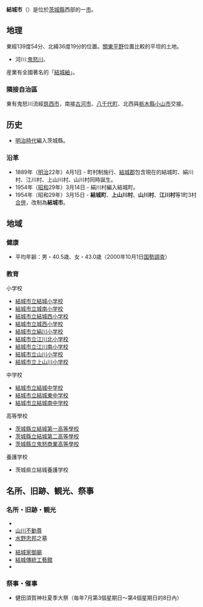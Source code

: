 {{日本都市|
自治體名=結城市|
圖像=[[File:Takedasuga_Jinja.JPG|240px]]|
圖像說明=[[健田須賀神社|健田須賀神社]]|
市章=|
日文原名=結城市|
平假名=ゆうきし|
羅馬字拼音=Yūki-shi|
都道府縣=茨城縣|
支廳=|
編號=08207-4|
面積=65.84|
邊界未定=|
人口=52,442|
統計時間=2007年9月1日|
自治體=[[築西市|築西市]]、[[古河市|古河市]]、[[八千代町|八千代町]]、[[小山市|小山市]]|
樹=|
花=|
鳥=|
其他象徵物=|
其他象徵=|
郵遞區號=307-8501|
所在地=結城市大字結城1447番地|
電話號碼=296-32-1111|
外部連結=http://www.city.yuki.lg.jp/|
經度=|
緯度=|
地圖=|
注記= |
}}
'''結城市'''（{{jpn|j=結城市|hg=ゆうきし|rm=Yūki shi|f=y}}）是位於[[茨城縣|茨城縣]]西部的一[[市|市]]。

== 地理 ==
東經139度54分、北緯36度19分的位置。[[關東平野|關東平野]]位置比較的平坦的土地。
*河川:[[鬼怒川|鬼怒川]]、{{tsl|ja|田川 (利根川水系)|田川 (利根川水系)|田川}}
産業有全國著名的「[[結城紬|結城紬]]」。

=== 隣接自治區 ===
東有鬼怒川流經[[筑西市|筑西市]]，南接[[古河市|古河市]]、[[八千代町|八千代町]]、北西與[[栃木縣|栃木縣]][[小山市|小山市]]交接。

== 历史 ==
* [[明治時代|明治時代]]編入茨城縣。

=== 沿革 ===
*1889年（[[明治|明治]]22年）4月1日 - 町村制施行、[[結城郡|結城郡]]包含現在的結城町、絹川村、江川村、上山川村、山川村同時誕生。
*1954年（[[昭和|昭和]]29年）3月14日 - 絹川村編入結城町。
*1954年（昭和29年）3月15日 - '''結城町'''、'''上山川村'''、'''山川村'''、'''江川村'''等1町3村[[市町村合併|合併]]，改制為'''結城市'''。

==地域==
===健康===
*平均年齢：男・40.5歳、女・43.0歳（2000年10月1日[[国勢調査|国勢調査]]）

===教育===
;小学校
*[https://web.archive.org/web/20071114063416/http://www.portal.city.yuki.ibaraki.jp/7/6324.html 結城市立結城小学校]　 
*[https://web.archive.org/web/20071114063512/http://www.portal.city.yuki.ibaraki.jp/8/7033.html 結城市立城南小学校]
*[https://web.archive.org/web/20071114063452/http://www.portal.city.yuki.ibaraki.jp/7/6362.html 結城市立結城西小学校] 
*[https://web.archive.org/web/20071114063447/http://www.portal.city.yuki.ibaraki.jp/7/6361.html 結城市立城西小学校]
*[https://web.archive.org/web/20071114063422/http://www.portal.city.yuki.ibaraki.jp/7/6356.html 結城市立絹川小学校]
*[https://web.archive.org/web/20071114063426/http://www.portal.city.yuki.ibaraki.jp/7/6357.html 結城市立江川北小学校]
*[https://web.archive.org/web/20071114063432/http://www.portal.city.yuki.ibaraki.jp/7/6358.html 結城市立江川南小学校]
*[https://web.archive.org/web/20071114063437/http://www.portal.city.yuki.ibaraki.jp/7/6359.html 結城市立山川小学校]　 
*[https://web.archive.org/web/20071114063442/http://www.portal.city.yuki.ibaraki.jp/7/6360.html 結城市立上山川小学校]


;中学校
*[https://web.archive.org/web/20071114063458/http://www.portal.city.yuki.ibaraki.jp/7/6364.html 結城市立結城中学校]
*[https://web.archive.org/web/20071114063502/http://www.portal.city.yuki.ibaraki.jp/7/6365.html 結城市立結城東中学校] 
*[https://web.archive.org/web/20071114063507/http://www.portal.city.yuki.ibaraki.jp/7/6366.html 結城市立結城南中学校] 
 
;高等學校
*[[茨城縣立結城第一高等學校|茨城縣立結城第一高等學校]] 
*[[茨城縣立結城第二高等學校|茨城縣立結城第二高等學校]]
*[[茨城縣立鬼怒商業高等學校|茨城縣立鬼怒商業高等學校]]  
 
;養護学校 
*茨城県立結城養護学校

==名所、旧跡、観光、祭事==
===名所・旧跡・観光===
*{{tsl|ja|弘經寺 (結城市)|弘經寺}}
*[[山川不動尊|山川不動尊]]
*[[水野忠邦|水野忠邦]]之墓
*{{tsl|ja|結城城||結城城跡}}
*[[結城家御廟|結城家御廟]]
*[[結城傳統工藝館|結城傳統工藝館]]
*{{tsl|ja|市民情報センター|市民情報中心}}

===祭事・催事===
*健田須賀神社夏季大祭（毎年7月第3個星期日～第4個星期日的8日內）

{{茨城縣}}{{Authority control}}